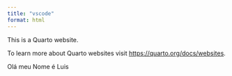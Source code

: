 ```yaml
---
title: "vscode"
format: html
---
```


This is a Quarto website.

To learn more about Quarto websites visit <https://quarto.org/docs/websites>.

Olá meu Nome é Luis
